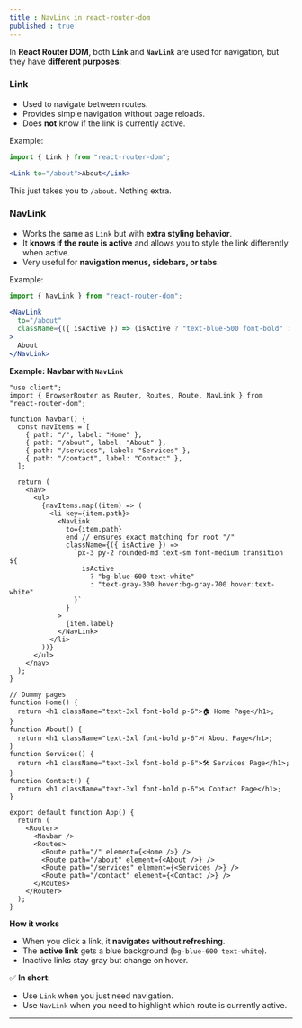 ```yaml
---
title : NavLink in react-router-dom
published : true 
---
```



In **React Router DOM**, both **`Link`** and **`NavLink`** are used for navigation, but they have **different purposes**:


### Link

* Used to navigate between routes.
* Provides simple navigation without page reloads.
* Does **not** know if the link is currently active.

Example:

```jsx
import { Link } from "react-router-dom";

<Link to="/about">About</Link>
```

This just takes you to `/about`. Nothing extra.


### NavLink

* Works the same as `Link` but with **extra styling behavior**.
* It **knows if the route is active** and allows you to style the link differently when active.
* Very useful for **navigation menus, sidebars, or tabs**.

Example:

```jsx
import { NavLink } from "react-router-dom";

<NavLink 
  to="/about" 
  className={({ isActive }) => (isActive ? "text-blue-500 font-bold" : "text-gray-500")}
>
  About
</NavLink>
```

**Example: Navbar with `NavLink`**

```tsx
"use client";
import { BrowserRouter as Router, Routes, Route, NavLink } from "react-router-dom";

function Navbar() {
  const navItems = [
    { path: "/", label: "Home" },
    { path: "/about", label: "About" },
    { path: "/services", label: "Services" },
    { path: "/contact", label: "Contact" },
  ];

  return (
    <nav>
      <ul>
        {navItems.map((item) => (
          <li key={item.path}>
            <NavLink
              to={item.path}
              end // ensures exact matching for root "/"
              className={({ isActive }) =>
                `px-3 py-2 rounded-md text-sm font-medium transition ${
                  isActive
                    ? "bg-blue-600 text-white"
                    : "text-gray-300 hover:bg-gray-700 hover:text-white"
                }`
              }
            >
              {item.label}
            </NavLink>
          </li>
        ))}
      </ul>
    </nav>
  );
}

// Dummy pages
function Home() {
  return <h1 className="text-3xl font-bold p-6">🏠 Home Page</h1>;
}
function About() {
  return <h1 className="text-3xl font-bold p-6">ℹ️ About Page</h1>;
}
function Services() {
  return <h1 className="text-3xl font-bold p-6">🛠 Services Page</h1>;
}
function Contact() {
  return <h1 className="text-3xl font-bold p-6">📞 Contact Page</h1>;
}

export default function App() {
  return (
    <Router>
      <Navbar />
      <Routes>
        <Route path="/" element={<Home />} />
        <Route path="/about" element={<About />} />
        <Route path="/services" element={<Services />} />
        <Route path="/contact" element={<Contact />} />
      </Routes>
    </Router>
  );
}
```

**How it works**

* When you click a link, it **navigates without refreshing**.
* The **active link** gets a blue background (`bg-blue-600 text-white`).
* Inactive links stay gray but change on hover.

✅ **In short**:

* Use `Link` when you just need navigation.
* Use `NavLink` when you need to highlight which route is currently active.

---


